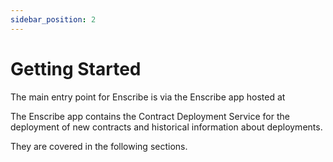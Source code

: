 ```yaml
---
sidebar_position: 2
---
```


# Getting Started


The main entry point for Enscribe is via the Enscribe app hosted at <AppUrl/>

The Enscribe app contains the Contract Deployment Service for the deployment of new contracts and historical information about deployments.

They are covered in the following sections.

<DocCardList />


